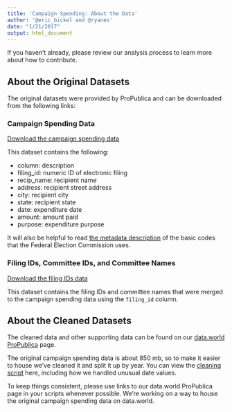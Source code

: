 ```yaml
---
title: 'Campaign Spending: About the Data'
author: '@eric_bickel and @ryanes'
date: "1/21/2017"
output: html_document
---
```

If you haven't already, please review our analysis process to learn more about how to contribute.

## About the Original Datasets

The original datasets were provided by ProPublica and can be downloaded from the following links: 

### Campaign Spending Data 

[Download the campaign spending data](https://www.strongspace.com/shared/f5g1t7fcsb) 

This dataset contains the following:

* column: description
* filing_id: numeric ID of electronic filing
* recip_name: recipient name
* address: recipient street address
* city: recipient city
* state: recipient state
* date: expenditure date
* amount: amount paid
* purpose: expenditure purpose

It will also be helpful to read [the metadata description](http://www.fec.gov/finance/disclosure/metadata/DisbursementCategoryCodes.shtml) of the basic codes that the Federal Election Commission uses. 

### Filing IDs, Committee IDs, and Committee Names
[Download the filing IDs data](https://www.strongspace.com/shared/qrdxsuqoqm) 

This dataset contains the filing IDs and committee names that were merged to the campaign spending data using the `filing_id` column. 

## About the Cleaned Datasets

The cleaned data and other supporting data can be found on our [data.world ProPublica](https://data.world/data4democracy/propublica) page.

The original campaign spending data is about 850 mb, so to make it easier to house we've cleaned it and split it up by year. You can view the [cleaning script](https://github.com/Data4Democracy/campaign_expenditures/blob/master/write_by_year.Rmd) here, including how we handled unusual date values. 

To keep things consistent, please use links to our data.world ProPublica page in your scripts whenever possible. We're working on a way to house the original campaign spending data on data.world.